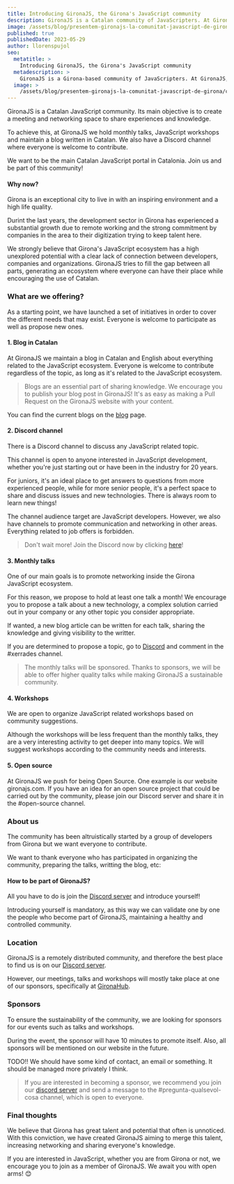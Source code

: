 ```yaml
---
title: Introducing GironaJS, the Girona's JavaScript community
description: GironaJS is a Catalan community of JavaScripters. At GironaJS, we do blogging in Catalan, monthly talks, workshops, and many other things related to JavaScript.
image: /assets/blog/presentem-gironajs-la-comunitat-javascript-de-girona/cover-image.png
published: true
publishedDate: 2023-05-29
author: llorenspujol
seo:
  metatitle: >
    Introducing GironaJS, the Girona's JavaScript community
  metadescription: >
    GironaJS is a Girona-based community of JavaScripters. At GironaJS, we do blogging in Catalan, monthly talks, workshops, and many other things related to JavaScript.
  image: >
    /assets/blog/presentem-gironajs-la-comunitat-javascript-de-girona/cover-image.png
---
```


GironaJS is a Catalan JavaScript community. Its main objective is to create a meeting and networking space to share experiences and knowledge.

To achieve this, at GironaJS we hold monthly talks, JavaScript workshops and maintain a blog written in Catalan. We also have a Discord channel where everyone is welcome to contribute.

We want to be the main Catalan JavaScript portal in Catalonia. Join us and be part of this community!

#### Why now?

Girona is an exceptional city to live in with an inspiring environment and a high life quality.

Durint the last years, the development sector in Girona has experienced a substantial growth due to remote working and the strong commitment by companies in the area to their digitization trying to keep talent here.

We strongly believe that Girona's JavaScript ecosystem has a high unexplored potential with a clear lack of connection between developers, companies and organizations. GironaJS tries to fill the gap between all parts, generating an ecosystem where everyone can have their place while encouraging the use of Catalan.

<Separator />

### What are we offering?

As a starting point, we have launched a set of initiatives in order to cover the different needs that may exist. Everyone is welcome to participate as well as propose new ones.

#### 1. Blog in Catalan

At GironaJS we maintain a blog in Catalan and English about everything related to the JavaScript ecosystem. Everyone is welcome to contribute regardless of the topic, as long as it's related to the JavaScript ecosystem.

> Blogs are an essential part of sharing knowledge. We encourage you to publish your blog post in GironaJS! It's as easy as making a Pull Request on the GironaJS website with your content.

You can find the current blogs on the [blog](https://gironajs.com/ca/blog) page.

#### 2. Discord channel

There is a Discord channel to discuss any JavaScript related topic.

This channel is open to anyone interested in JavaScript development, whether you're just starting out or have been in the industry for 20 years.

For juniors, it's an ideal place to get answers to questions from more experienced people, while for more senior people, it's a perfect space to share and discuss issues and new technologies. There is always room to learn new things!

The channel audience target are JavaScript developers. However, we also have channels to promote communication and networking in other areas. Everything related to job offers is forbidden.

> Don't wait more! Join the Discord now by clicking [here](https://discord.gg/eBkQTD2Pax)!

#### 3. Monthly talks

One of our main goals is to promote networking inside the Girona JavaScript ecosystem.

For this reason, we propose to hold at least one talk a month! We encourage you to propose a talk about a new technology, a complex solution carried out in your company or any other topic you consider appropriate.

If wanted, a new blog article can be written for each talk, sharing the knowledge and giving visibility to the writter.

If you are determined to propose a topic, go to [Discord](https://discord.gg/eBkQTD2Pax) and comment in the #xerrades channel.

> The monthly talks will be sponsored. Thanks to sponsors, we will be able to offer higher quality talks while making GironaJS a sustainable community.

#### 4. Workshops

We are open to organize JavaScript related workshops based on community suggestions.

Although the workshops will be less frequent than the monthly talks, they are a very interesting activity to get deeper into many topics. We will suggest workshops according to the community needs and interests.

#### 5. Open source

At GironaJS we push for being Open Source. One example is our website gironajs.com. If you have an idea for an open source project that could be carried out by the community, please join our Discord server and share it in the #open-source channel.

<Separator />

### About us

The community has been altruistically started by a group of developers from Girona but we want everyone to contribute.

We want to thank everyone who has participated in organizing the community, preparing the talks, writting the blog, etc:

<BlogMembersList />

#### How to be part of GironaJS?

All you have to do is join the [Discord server](https://discord.gg/eBkQTD2Pax) and introduce yourself!

Introducing yourself is mandatory, as this way we can validate one by one the people who become part of GironaJS, maintaining a healthy and controlled community.

### Location

GironaJS is a remotely distributed community, and therefore the best place to find us is on our [Discord server](https://discord.gg/eBkQTD2Pax).

However, our meetings, talks and workshops will mostly take place at one of our sponsors, specifically at [GironaHub](https://girona-hub.com/).

### Sponsors

To ensure the sustainability of the community, we are looking for sponsors for our events such as talks and workshops.

During the event, the sponsor will have 10 minutes to promote itself. Also, all sponsors will be mentioned on our website in the future.

TODO!! We should have some kind of contact, an email or something. It should be managed more privately I think.

> If you are interested in becoming a sponsor, we recommend you join our [discord server](https://discord.gg/eBkQTD2Pax) and send a message to the #pregunta-qualsevol-cosa channel, which is open to everyone.

### Final thoughts

We believe that Girona has great talent and potential that often is unnoticed. With this conviction, we have created GironaJS aiming to merge this talent, increasing networking and sharing everyone's knowledge.

If you are interested in JavaScript, whether you are from Girona or not, we encourage you to join as a member of GironaJS. We await you with open arms! 😊
